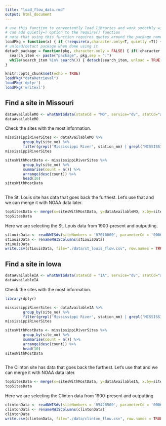```yaml
---
title: "load_flow_data.rmd"
output: html_document
---
```


```r
# use this function to conveniently load libraries and work smoothly with knitting
# can add quietly=T option to the require() function
# note that using this function requires quotes around the package name, as you would when installing packages.
loadPkg = function(x) { if (!require(x,character.only=T, quietly =T)) { install.packages(x,dep=T,repos="http://cran.us.r-project.org"); if(!require(x,character.only=T)) stop("Package not found") } }
# unload/detact package when done using it 
detach_package = function(pkg, character.only = FALSE) { if(!character.only) { pkg <- deparse(substitute(pkg)) } 
  search_item <- paste("package", pkg,sep = ":") 
  while(search_item %in% search()) { detach(search_item, unload = TRUE, character.only = TRUE) } 
}
```

```r
knitr::opts_chunk$set(echo = TRUE)
loadPkg("dataRetrieval")
loadPkg('dplyr')
loadPkg('writexl')
```

## Find a site in Missouri

``` r
dataAvailableMO <- whatNWISdata(stateCd = "MO", service="dv", statCd="all")
dataAvailableMO
```

Check the sites with the most information.
``` r
mississippiRiverSites <- dataAvailableMO %>%
        group_by(site_no) %>%
        filter(grepl('Mississippi River', station_nm) | grepl('MISSISSIPPI RIVER', station_nm))
mississippiRiverSites

sitesWithMostData <- mississippiRiverSites %>%
        group_by(site_no) %>%
        summarise(count = n()) %>%
        arrange(desc(count)) %>%
        head(10)
sitesWithMostData
  
```

The St. Louis site has data that goes back the furthest. Let's use that and we can merge it with NOAA data later.
``` r
topSitesData <- merge(x=sitesWithMostData, y=dataAvailableMO, x.by=site_no, y.by=site_no)
topSitesData
```
Here we are selecting the St. Louis data from 1900-present and outputting.
``` r
stLouisData <- readNWISdv(siteNumbers = '07010000', parameterCd = '00060', startDate = '1900-01-01', statCd = '00003')
stLouisData <- renameNWISColumns(stLouisData)
stLouisData
write.csv(stLouisData, file="./data/st_louis_flow.csv", row.names = TRUE)
```

## Find a site in Iowa
``` r
dataAvailableIA <- whatNWISdata(stateCd = "IA", service="dv", statCd="all")
dataAvailableIA
```

Check the sites with the most information.
``` r
library(dplyr)

mississippiRiverSites <- dataAvailableIA %>%
        group_by(site_no) %>%
        filter(grepl('Mississippi River', station_nm) | grepl('MISSISSIPPI RIVER', station_nm))
mississippiRiverSites

sitesWithMostData <- mississippiRiverSites %>%
        group_by(site_no) %>%
        summarise(count = n()) %>%
        arrange(desc(count)) %>%
        head(10)
sitesWithMostData
  
```

The Clinton site has data that goes back the furthest. Let's use that and we can merge it with NOAA data later.
``` r
topSitesData <- merge(x=sitesWithMostData, y=dataAvailableIA, x.by=site_no, y.by=site_no)
topSitesData
```

Here we are selecting the Clinton data from 1900-present and outputting.
``` r
clintonData <- readNWISdv(siteNumbers = '05420500', parameterCd = '00060', startDate = '1900-01-01', statCd = '00003')
clintonData <- renameNWISColumns(clintonData)
clintonData
write.csv(clintonData, file="./data/clinton_flow.csv", row.names = TRUE)
```


